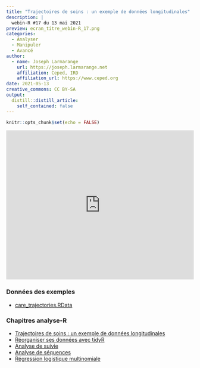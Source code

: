 ```yaml
---
title: "Trajectoires de soins : un exemple de données longitudinales"
description: |
  webin-R #17 du 13 mai 2021
preview: ecran_titre_webin-R_17.png
categories:
  - Analyser
  - Manipuler
  - Avancé
author:
  - name: Joseph Larmarange
    url: https://joseph.larmarange.net
    affiliation: Ceped, IRD
    affiliation_url: https://www.ceped.org
date: 2021-05-13
creative_commons: CC BY-SA
output:
  distill::distill_article:
    self_contained: false
---
```



```r
knitr::opts_chunk$set(echo = FALSE)
```


<iframe width="100%" height="400" src="https://www.youtube.com/embed/JV1Srrg09oI" frameborder="0" allow="accelerometer; autoplay; clipboard-write; encrypted-media; gyroscope; picture-in-picture" allowfullscreen></iframe>

### Données des exemples

- [care_trajectories.RData](http://larmarange.github.io/analyse-R/data/care_trajectories.RData)


### Chapitres analyse-R

- [Trajectoires de soins : un exemple de données longitudinales](https://larmarange.github.io/analyse-R/trajectoires-de-soins.html)
- [Réorganiser ses données avec tidyR](https://larmarange.github.io/analyse-R/reorganiser-ses-donnees-avec-tidyr.html)
- [Analyse de suivie](https://larmarange.github.io/analyse-R/analyse-de-survie.html)
- [Analyse de séquences](https://larmarange.github.io/analyse-R/analyse-de-sequences.html)
- [Régression logistique multinomiale](https://larmarange.github.io/analyse-R/regression-logistique.html#r%C3%A9gression-logistique-multinomiale)

